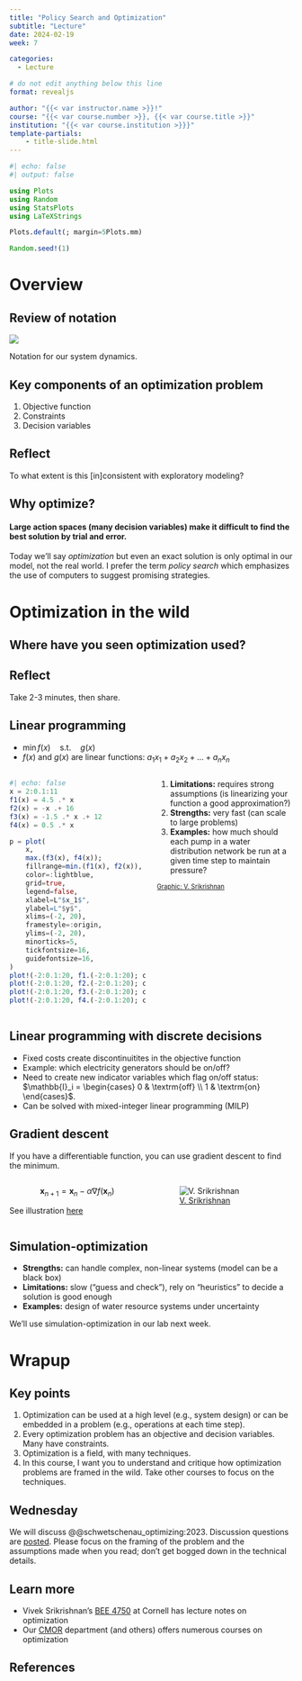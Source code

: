 ```yaml
---
title: "Policy Search and Optimization"
subtitle: "Lecture"
date: 2024-02-19
week: 7

categories: 
  - Lecture

# do not edit anything below this line
format: revealjs

author: "{{< var instructor.name >}}!"
course: "{{< var course.number >}}, {{< var course.title >}}"
institution: "{{< var course.institution >}}}"
template-partials:
    - title-slide.html
---
```


```julia
#| echo: false
#| output: false

using Plots
using Random
using StatsPlots
using LaTeXStrings

Plots.default(; margin=5Plots.mm)

Random.seed!(1)
```

# Overview

## Review of notation

::: {#fig-notation}
![](../_assets/img/bayes-rdm-I.png)

Notation for our system dynamics.
:::

## Key components of an optimization problem

::: {.incremental}
1. Objective function
1. Constraints
1. Decision variables
:::

::: {.callout-tip .fragment}
## Reflect
To what extent is this [in]consistent with exploratory modeling?
:::

## Why optimize?

#### Large action spaces (many decision variables) make it difficult to find the best solution by trial and error.

::: {.callout-important .fragment}
Today we'll say _optimization_ but even an exact solution is only optimal in our model, not the real world.
I prefer the term _policy search_ which emphasizes the use of computers to suggest promising strategies.
:::

# Optimization in the wild

## Where have you seen optimization used?

::: {.callout-tip}
## Reflect

Take 2-3 minutes, then share.
:::

## Linear programming {.smaller}

- $\min f(x) \quad \textrm{s.t.} \quad g(x)$
- $f(x)$ and $g(x)$ are linear functions: $a_1x_1 + a_2x_2 + \ldots + a_n x_n$

:::: {.columns}
::: {.column width=50%}
```julia
#| echo: false
x = 2:0.1:11
f1(x) = 4.5 .* x
f2(x) = -x .+ 16
f3(x) = -1.5 .* x .+ 12
f4(x) = 0.5 .* x

p = plot(
    x,
    max.(f3(x), f4(x));
    fillrange=min.(f1(x), f2(x)),
    color=:lightblue,
    grid=true,
    legend=false,
    xlabel=L"$x_1$",
    ylabel=L"$y$",
    xlims=(-2, 20),
    framestyle=:origin,
    ylims=(-2, 20),
    minorticks=5,
    tickfontsize=16,
    guidefontsize=16,
)
plot!(-2:0.1:20, f1.(-2:0.1:20); color=:green, linewidth=3)
plot!(-2:0.1:20, f2.(-2:0.1:20); color=:red, linewidth=3)
plot!(-2:0.1:20, f3.(-2:0.1:20); color=:brown, linewidth=3)
plot!(-2:0.1:20, f4.(-2:0.1:20); color=:purple, linewidth=3)
```
:::
::: {.column width=50%}
1. **Limitations:** requires strong assumptions (is linearizing your function a good approximation?)
1. **Strengths:** very fast (can scale to large problems)
1. **Examples:** how much should each pump in a water distribution network be run at a given time step to maintain pressure?


::: {style="font-size: 0.8em"}
[Graphic: V. Srikrishnan](https://github.com/vsrikrish/environmental-systems-analysis/blob/Fall23/slides/lecture06-3.qmd)
:::
:::
::::

## Linear programming with discrete decisions

::: {.incremental}
- Fixed costs create discontinuitites in the objective function
- Example: which electricity generators should be on/off?
- Need to create new indicator variables which flag on/off status: $\mathbb{I}_i = \begin{cases} 0 & \textrm{off} \\ 1 & \textrm{on} \end{cases}$.
- Can be solved with mixed-integer linear programming (MILP)
:::

## Gradient descent
If you have a differentiable function, you can use gradient descent to find the minimum.

:::: {.columns}
::: {.column width=50%}
$$
\mathbf{x}_{n+1} = \mathbf{x}_n - \alpha \nabla f(\mathbf{x}_n)
$$

See illustration [here](https://upload.wikimedia.org/wikipedia/commons/transcoded/4/4c/Gradient_Descent_in_2D.webm/Gradient_Descent_in_2D.webm.720p.vp9.webm)
:::
::: {.column width=50%}
![[V. Srikrishnan](https://viveks.me/environmental-systems-analysis/slides/figures/stochastic-gradient-descent-meme.png)](../_assets/img/meme-vivek-stochastic-gradient-descent.png)
:::
::::

## Simulation-optimization

::: {.incremental}
- **Strengths:** can handle complex, non-linear systems (model can be a black box)
- **Limitations:** slow ("guess and check"), rely on "heuristics" to decide a solution is good enough
- **Examples:** design of water resource systems under uncertainty
:::

::: {.callout-tip .fragment}
We'll  use simulation-optimization in our lab next week.
:::

# Wrapup

## Key points

::: {.incremental}
1. Optimization can be used at a high level (e.g., system design) or can be embedded in a problem (e.g., operations at each time step).
1. Every optimization problem has an objective and decision variables. Many have constraints.
1. Optimization is a field, with many techniques.
1. In this course, I want you to understand and critique how optimization problems are framed in the wild. Take other courses to focus on the techniques.
:::

## Wednesday

We will discuss @@schwetschenau_optimizing:2023.
Discussion questions are [posted](../readings/week-07-reading.qmd).
Please focus on the framing of the problem and the assumptions made when you read; don't get bogged down in the technical details.

## Learn more

- Vivek Srikrishnan's [BEE 4750](https://viveks.me/environmental-systems-analysis/schedule.html) at Cornell has lecture notes on optimization
- Our [CMOR](https://cmor.rice.edu/) department (and others) offers numerous courses on optimization

## References
